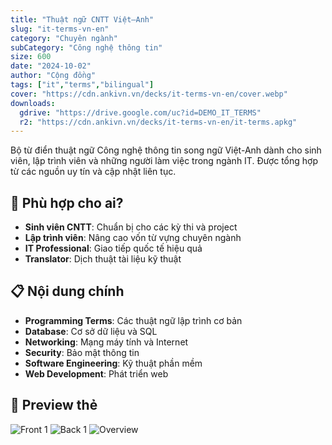 ```yaml
---
title: "Thuật ngữ CNTT Việt–Anh"
slug: "it-terms-vn-en"
category: "Chuyên ngành"
subCategory: "Công nghệ thông tin"
size: 600
date: "2024-10-02"
author: "Cộng đồng"
tags: ["it","terms","bilingual"]
cover: "https://cdn.ankivn.vn/decks/it-terms-vn-en/cover.webp"
downloads:
  gdrive: "https://drive.google.com/uc?id=DEMO_IT_TERMS"
  r2: "https://cdn.ankivn.vn/decks/it-terms-vn-en/it-terms.apkg"
---
```


Bộ từ điển thuật ngữ Công nghệ thông tin song ngữ Việt-Anh dành cho sinh viên, lập trình viên và những người làm việc trong ngành IT. Được tổng hợp từ các nguồn uy tín và cập nhật liên tục.

## 🎯 Phù hợp cho ai?

- **Sinh viên CNTT**: Chuẩn bị cho các kỳ thi và project
- **Lập trình viên**: Nâng cao vốn từ vựng chuyên ngành  
- **IT Professional**: Giao tiếp quốc tế hiệu quả
- **Translator**: Dịch thuật tài liệu kỹ thuật

## 📋 Nội dung chính

- **Programming Terms**: Các thuật ngữ lập trình cơ bản
- **Database**: Cơ sở dữ liệu và SQL
- **Networking**: Mạng máy tính và Internet
- **Security**: Bảo mật thông tin
- **Software Engineering**: Kỹ thuật phần mềm
- **Web Development**: Phát triển web

## 📸 Preview thẻ

![Front 1](https://cdn.ankivn.vn/decks/it-terms-vn-en/previews/full/front-01.webp)
![Back 1](https://cdn.ankivn.vn/decks/it-terms-vn-en/previews/full/back-01.webp)
![Overview](https://cdn.ankivn.vn/decks/it-terms-vn-en/previews/full/overview-01.webp)
